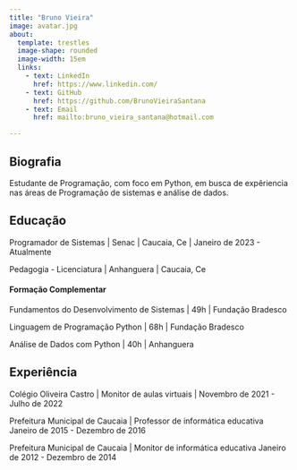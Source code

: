 ```yaml
---
title: "Bruno Vieira"
image: avatar.jpg
about: 
  template: trestles
  image-shape: rounded
  image-width: 15em
  links:
    - text: LinkedIn
      href: https://www.linkedin.com/
    - text: GitHub
      href: https://github.com/BrunoVieiraSantana
    - text: Email
      href: mailto:bruno_vieira_santana@hotmail.com

---
```

:::{#hero-heading}

## Biografia

Estudante de Programação, com foco em Python, em busca de expêriencia nas áreas de Programação de sistemas e análise de dados.

## Educação

Programador de Sistemas | 
Senac | Caucaia, Ce |
Janeiro de 2023 - Atualmente

Pedagogia - Licenciatura | 
Anhanguera | Caucaia, Ce

#### Formação Complementar

Fundamentos do Desenvolvimento de Sistemas | 49h | Fundação Bradesco

Linguagem de Programação Python | 68h | Fundação Bradesco

Análise de Dados com Python | 40h | Anhanguera

## Experiência

Colégio Oliveira Castro | 
Monitor de aulas virtuais | 
Novembro de 2021 - Julho de 2022

Prefeitura Municipal de Caucaia | 
Professor de informática educativa 
Janeiro de 2015 - Dezembro de 2016

Prefeitura Municipal de Caucaia | 
Monitor de informática educativa 
Janeiro de 2012 - Dezembro de 2014




:::




